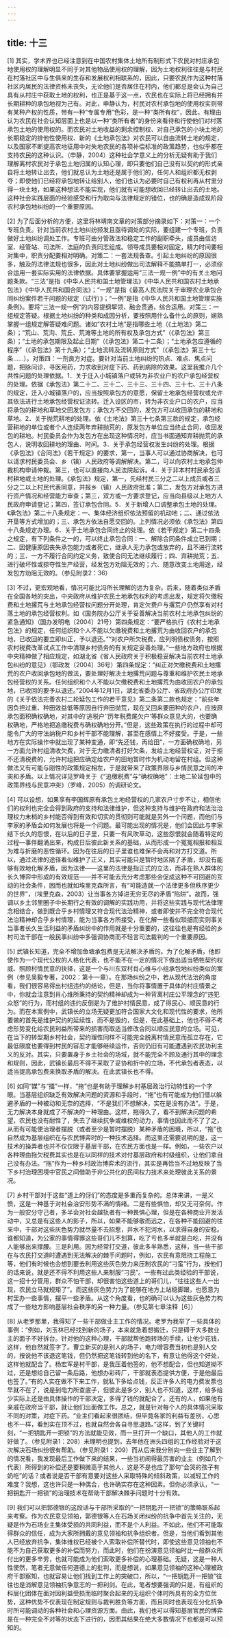 ```yaml
---
---
---
```

title: 十三
---

[1] 其实，学术界也已经注意到在中国农村集体土地所有制形式下农民对村庄承包地使用权的理解明显不同于对其他物品使用权的理解，因为土地权利往往是与村民在村落社区中与生俱来的生存和发展权利相联系的，因此，只要农民作为这种村落社区内居民的法律资格未丧失，无论他们是否居住在村内，他们都总是会认为自己具有从村庄中获取土地的权利，也正是基于这一点，农民也在实际上将已经拥有并长期耕种的承包地视为己有。对此，申静认为，村民对农村承包地的使用权实则带有某种产权的性质，带有一种“专属专用”色彩，是一种“类所有权”，因此，有理由认为农民在社会认知层面上也是以一种“类所有者”的身份来看待和行使他们对村落承包土地的使用权的。而农民对土地收益的剩余控制权、对自己承包的小块土地的长期稳定的排他性使用权、新的《土地承包法》对农民可以自由流转土地的规定，以及国家不断提高农地征用中对失地农民的各项补偿标准的政策趋势，也似乎都在支持农民的这种认识。（申静，2004）这种社会学意义上的分析无疑有助于我们理解离村农民对于承包土地归属的认知心理，即只要他们自己没有以契约的形式亲自将土地转让出去，他们就总认为土地还是属于他们的，任何人和组织都无权剥夺；即使他们已经将承包地转让给别人，他们也认为必要时自己有权利再从村里分得一块土地，如果这种想法不能实现，他们就有可能想收回已经转让出去的土地。这种社会实践层面的经验感受和行为取向与法律规定的错位，也的确是造成现阶段农村承包地纠纷的一个重要原因。

[2] 为了后面分析的方便，这里将林靖南文章的对策部分摘录如下：对策一：一个专班负责。针对当前农村土地纠纷频发且亟待调处的实际，要组建一个专班，负责做好土地纠纷调处工作。专班可由分管政法和稳定工作的副职牵头，成员由信访室、经管站、司法所、法庭的负责同志组成。领导成员要相对固定，精力时间要相对集中，职责分配要相对明确。对策二：一套法规备查。引起土地纠纷的原因很多，触及的法律法规也很多，因此对土地纠纷做出司法解释不能搞单打一，必须综合运用一套实际实用的法律依据。具体要掌握运用“三法一规一例”中的有关土地问题条款。“三法”是指《中华人民共和国土地管理法》《中华人民共和国农村土地承包法》《中华人民共和国合同法》；“一规”是指《最高人民法院关于审理农业承包合同纠纷案件若干问题的规定（试行）》；“一例”是指《中华人民共和国土地管理实施条例》。要将“三法一规一例”的内容提纲挈领，融会贯通，综合运用。对策三：一组规定答疑。根据土地纠纷的种类和成因分析，要按照用什么备什么的原则，娴熟掌握一组规定解答疑难问题。诸如“农村土地”是指哪些土地（《土地法》第二条）；“荒山、荒沟、荒丘、荒滩等土地的所有权及承包方式”（《承包法》第三条）；“土地的承包期限及起止日期”（《承包法》第二十二条）；“土地承包应遵循的程序”（《承包法》第十九条）；“土地流转及流转原则方式”（《承包法》第三十七条……）。对策四：一剂良方对症。要针对当前土地纠纷的热点、难点、焦点问题，把脉问诊，寻医用药，力求收到对症下药、药到病除的效果。这里我推介几个共性问题的处理依据。1．关于迁入小城镇落户或转为非农业户的农户承包经营权的处理。依据《承包法》第二十二、三十二、三十三、三十四、三十七、三十八条的规定，迁入小城镇落户的，应当按照承包方的意愿，保留土地承包经营权或允许其依法进行土地承包经营权证流转。迁入设区的市，转为非农业户口的农户，应当将承包的耕地和草地交回发包方；承包方不交回的，发包方可以收回承包的耕地和草地。2．关于抛荒耕地的处理。依《土地法》第三十七条第三款的规定，承包经营耕地的单位或者个人连续两年弃耕抛荒的，原发包方单位应当终止合同，收回发包的耕地。村民委员会作为发包方在出现这种情况时，应当书面通知弃耕抛荒的承包人，说明收回耕地的理由、时间。3．关于承包经营权发生纠纷的处理。根据《承包法》《合同法》《若干规定》的要求，第一，当事人可以通过协商解决，也可以请求村民委员会、乡（镇）人民政府等调解解决。第二，可以向农村土地承包仲裁机构申请仲裁。第三，也可以直接向人民法院起诉。4．关于非本村村民承包该村耕地或土地的处理。《承包法》规定，第一，先经村民三分之二以上成员或者三分之二以上村民代表同意，并报乡（镇）人民政府批准；第二，发包方对承包方进行资产情况和经营能力审查；第三，双方或一方要求登记，应当向县级以上地方人民政府申请登记；第四，签订承包合同。5．关于新增人口调整承包土地的处理。《承包法》第二十八条规定：一、集体经济组织依法预留的机动地；二、通过依法开垦等方式增加的；三、承包方依法自愿交回的。上列情况必须依《承包法》第四十八条规定办理。6．关于土地承包合同终止的处理。依《若干规定》第二十四条之规定，有下列条件之一的，可以终止承包合同：一、解除合同条件成立已到期；二、因健康原因丧失承包能力或者死亡，继承人无力承包或放弃的，且不进行流转的；三、一方不履行合同约定义务，致使合同无法继续履行；四、弃耕抛荒；五、进行破坏性或掠夺性生产经营，经发包方劝阻无效的；六、随意改变土地用途，经发包方劝阻无效的。（参见附录2：36）

[3] 不过，更宏观地看，情况可能比冯所长理解的远为复杂。后来，随着类似矛盾在全国各地的突出，中央政府从维护农民土地承包权利的考虑出发，规定将欠缴税费和土地撂荒与土地承包经营权问题分开处理，肯定欠费户与撂荒户仍然享有对村落土地的承包经营权利。如《国务院办公厅关于妥善解决当前农村土地承包纠纷的紧急通知》（国办发明电〔2004〕21号）第四条规定：“要严格执行《农村土地承包法》的规定，任何组织和个人不能以欠缴税费和土地撂荒为由收回农户的承包地，已收回的要立即纠正，予以退还。”“对农户所欠税费，应列明债权债务，按照农村税费改革试点工作中清理乡村债务的有关规定妥善处理。”一些地方政府也根据中央精神做了相应规定，如湖北省《省人民政府关于积极稳妥解决当前农村土地承包纠纷的意见》（鄂政发〔2004〕36号）第四条规定：“纠正对欠缴税费和土地撂荒的农户收回承包地的做法，要处理好解决土地撂荒问题与尊重和维护农民土地承包经营权的关系。任何组织和个人不能以欠缴税费和土地撂荒为由收回农户的承包地，已收回的要予以退还。”2004年12月1日，湖北省委办公厅、省政府办公厅印发的《关于依法完善农村二轮延包工作的若干意见》第二条第二款也规定：“前些年因负担过重、种田效益低等原因自行弃田抛荒，现在又回来要田种的农户，应按原承包面积确权确地，对其中的‘逃税户’‘历年税费尾欠户’等群众意见大的，也要确权确地，严格地把追缴税费与确权确地分开。”但是，这些政策在执行的过程中却可能令广大的守法纳税户和乡村干部不能理解，甚至在感情上不好接受。于是，一些地方在实际操作中就出现了某种变通，即“先还钱，再给田”，一方面确权确地，另一方面允许村组清收欠费，对于无力缴清者打好欠条，发给土地经营权证，对于拒不还清税费的，允许村组把应确定给农户的田地暂时作为机动地留在村组。但这种做法又有可能与刚性的政策规定相左，于是就带来了政策界限与乡情民意之间的冲突和矛盾。以上情况详见罗峰关于《“追缴税费”与“确权确地”：土地二轮延包中的政策界线与民意冲突》（罗峰，2005）的调研论文。

[4] 可以设想，如果享有李国辉原有承包土地经营权的几家农户寸步不让，相信他们的权利也完全会得到政府的支持和法律维护，但这种支持与维护在政府和法治治理权力末梢的乡村能否得到有效和切实的贯彻则可能就是另外一个问题，而他们与李家的矛盾会如何发展也将是一个问题。最可能出现的情况是，他们会因此与李家结下长久的怨恨，在以后的日子里，只要一有风吹草动，这些怨恨就会随着特定的过程—事件翻涌出来，构成日后彼此新关系的基础，从而形成一个冤冤相报和相互为难与折磨的恶性循环。因为在往后的日子里谁也难保不会再和对方打交道。所以，通过法律的途径看似维护了正义，其实可能只是暂时地区隔了矛盾，却没有能够有效地化解矛盾，因为法律——这里的法律是指正式的立法，而非在熟人群体的长久博弈中形成的有效规范——并不可能去充分考虑那些会促成这种不可回避的互动的社会条件，因而也就如埃里克森所言，有“可能造就一个法律更多但秩序更少的世界”，（埃里克森，2003）让当事各方掉进无穷无尽的矛盾“陷阱”。故而，强调以乡土邻里圈子中长期行之有效的调解的实践功用，并将这些实践与现代法律理念相结合，做到既合乎乡村情理又符合现代法治精神，或者即使并不完全符合现代法治精神却合乎乡村情理，能为当事各方所接受，在化解一些看似琐细而实则事关当事者长久生活利益的矛盾纠纷中的作用就是十分重要的，这往往也是有经验的乡村司法干部在一般民事纠纷中多强调协商而不轻言司法裁判的一个重要原因。

[5] 武镇长知道，完全不增加鱼塘承包费是无法解决矛盾的。为了化解矛盾，他即使作为一个现代公权的人格化代表，也不能不在一定的情况下做出适当牺牲契约权威、照顾村情民意的抉择，这是一个与川东双村肖心维与小组承包地纠纷类似的案例（参见吴毅专著，2002：第十一章）。在那场纠纷之中，若从现代法治的角度看，我们很容易得出村组违约的结论，但是，当你将事情置于具体的村庄情景之中，你就会注意到肖心维所秉持的契约精神却成为一种背离村庄公平理念的“违犯众怒”的行为，而村组的违约反倒是为了维护村情民意，成了得民心、顺民意的行为。而在本案例中，武镇长的立场无疑更加符合国家大文化和现代性的要求，他所要做的首先是维护契约的延续性，而不是毁约，但是，在此基础上，他也不得不考虑形势变化给农民利益所带来的损害而取适当修改合同以顺应民意的立场。可见，在当下的转型期乡村社会，契约理性同样不可能完全脱离村情民意而孤立存在，它最低限度也要得到村民的容忍才能够继续运作，否则仍旧有可能遭遇到农民功利主义的反对。其实，只要置身于乡土社会的场域，就不能完全不顾及通行其中的理念和规则，因此，武镇长最后不得不采取了妥协和折中的立场，不代承包者表态，以适当提高承包费来换取矛盾的解决。在此武镇长也不得。

[6] 如同“媒”与“擂”一样，“拖”也是有助于理解乡村基层政治行动特性的一个字眼。当基层组织缺乏有效解决问题的资源和手段时，“拖”也有可能成为他们借以躲避矛盾的一种被动和无奈的选择，“不是我们不想解决，实在是没有办法”。于是，无力解决本身就成了不解决的一种理由。这样，拖得久了，看不到解决问题的希望，农民也没有耐性了，失去了继续抗争或维权的动力，事情也因此而不了了之，从而有可能使治理者摆脱（或者至少是暂时摆脱）某种矛盾的困境，所以，“拖”也自然成为基层组织在与农民博弈时的一种技术选择。而这里还需要说明的是，这一技术的操弄者也并不仅仅限于基层干部，在农民方面也是一样。例如，一些农户以各种理由拖欠税费其实也是在以同样的技术对付基层政府和村级组织，让他们拿自己没有办法。“拖”作为一种乡村政治博弈术的流行，其实是再恰当不过地反映了当下乡村治理困境中官民之间借助于非公共化的民间权力技术来处理彼此关系的景况。

[7] 乡村干部对于这些“道上的伢们”的态度是多重而复杂的。总体来讲，一是义愤，这是一种基于对社会治安形势不满的情绪。二是有些惧怕，却又无可奈何。作为一般安分守己者，多半会对社会越轨者有一种畏惧心理，但是在各种商业开发活动中，又总是有这些人的影子，所以，如果不能够敬而远之，在各种不能回避的往来中，干部对这些灰色势力就尽量不去招惹，井水不犯河水，以求得自身的安稳。谁都知道，为公家的事情得罪这些哥们儿不划算，吃了亏也多半就是白吃，并没有人能够出来撑腰。三是利用。因为经常打交道，彼此多半熟悉，这样，当一些干部在与农民打交道时遭遇到无法解决的棘手问题时，例如，农民有意阻挠工程施工等，他们有时候也会想到要去利用这些灰色势力来压制农民的“刁蛮”行为，按他们的话来说，就是还不得不利用这些人来制服“刁民”。一些有过此类经验的干部说，这一招十分管用，群众不怕干部，却很害怕这些道上的哥们儿，“往往这些人一出现，农民立马就规矩了”。而这些灰色势力为了能够在地方上站稳脚跟，也愿意为村里办一些事情，摆平一些矛盾。从这个角度看，也的确可以认为这些灰色势力构成了一些地方影响基层社会秩序的另一种力量。（参见第七章注释［6］）

[8] 从老罗那里，我得知了一些干部做业主工作的情况。老罗为我举了一些具体的事例：“例如，刘玉林已经找到新的场子，本来就急着想搬迁，只是碍于大多数业主的面子不好拆台。针对他的这种心理，干部就帮他跑转场的手续，让他少花钱，这样，他自然就签字了。曹立新买的是别人的场子，电力增容费当初也是别人交的，按说他不该退这笔钱，但仍然把这笔钱转到他的名下，有意让他得这个好处，这样他就配合了。杨宏军是村干部，是我压着他签的，他不想配合，但也知道拗不过，还是想给自己留一条后路，他想办彩砖厂，干部就表态提供方便，于是他最后也签了。”有的人实在做不下来工作，就私下多给点钱，反正许多人的电力费发票也早就不在了，说是到电力所查底子，但彼此是多少，别人也不知道，这样，给多给少实际上还是由具体操作的干部决定，多得了钱的就配合了。还有的人，如果他有亲戚在政府当干部，就让他们出面做工作。总之，就是针对每个人的具体情况采取不同的对策，对症下药。“业主们看起来很团结，但毕竟各家的利益有差别，心思也不一样，看到实在顶不过，也就自然会各自寻思退路。”这样，到了关键时刻，“一把钥匙开一把锁”的方法就能见效，而一旦打开一个缺口，其他人的工作就好做了。（参见附录1：208）未理明也提到，去年他在洲头四组的工作经验对于这次解决石场纠纷很有帮助。（参见附录1：209）而从后来我分别向一些业主了解到的情况看，我发现最后工作做下来的结果，一些当初闹得最厉害的业主（例如几个代表）所得到的补偿还是要稍微高于其他人，这是不是也应了那句“会哭的孩子有奶吃”的话？或者说是否干部有意要对这些人采取特殊的倾斜政策，以减轻工作的难度？我想，这也许只是一种偶合，也许确实存在这种因素。但你必须承认，“一把钥匙开一把锁”的治理技术在帮助干部解决棘手问题时十分有效。

[9] 我们可以把郭德银的这段话与干部所采取的“一把钥匙开一把锁”的策略联系起来考察。作为农民意见领袖，郭德银等人在石场关闭纠纷的抗争中首先关注的，无疑是作为石场业主集体受损的共同利益，而不是个人利益。不如此，他们不可能取得群众的信任，成为大家所拥戴的意见领袖和抗争组织者。但是，当他们看到其他人已经放弃抗争，集体维权已经被个人索取补偿所替代时，即使这些意见领袖也不能不为自己获取更多的补偿而努力，而此时，他们在扮演意见领袖时比一般群众所付出的更多辛劳，也就可能成为他们索取更多补偿的心理基础。无疑，这是一种人性使然，笔者无意做任何道德上的批判，而是想说，如果意见领袖的这种心理被政府干部察知，也就容易让他们找到工作上的突破口，所以，“一把钥匙开一把锁”往往也是消解意见领袖抗争意志的一把利剑。在此，笔者想要强调的只是，有组织的科层化团体在面对因利益受损而临时聚合起来的无组织个体时所具有的全方位优势，这种优势不仅表现在制定规则与裁判胜负等方面，而且同时也表现在分化抗争时所可能调动的各种社会和心理资源方面。由此，我们也可以得知基层官民的博弈是在一种完全不对等的状态下进行的，因而其结果在绝大多数情况下也都是可以预知的。